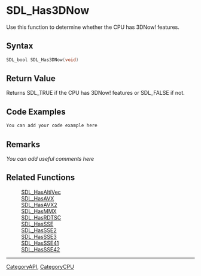 
= SDL_Has3DNow =
Use this function to determine whether the CPU has 3DNow! features.


== Syntax ==
<syntaxhighlight lang='c++'>
SDL_bool SDL_Has3DNow(void)
</syntaxhighlight>

== Return Value ==
Returns SDL_TRUE if the CPU has 3DNow! features or SDL_FALSE if not.

== Code Examples ==
<syntaxhighlight lang='c++'>
You can add your code example here
</syntaxhighlight>

== Remarks ==
''You can add useful comments here''

== Related Functions ==
:[[SDL_HasAltiVec]]
:[[SDL_HasAVX]]
:[[SDL_HasAVX2]]
:[[SDL_HasMMX]]
:[[SDL_HasRDTSC]]
:[[SDL_HasSSE]]
:[[SDL_HasSSE2]]
:[[SDL_HasSSE3]]
:[[SDL_HasSSE41]]
:[[SDL_HasSSE42]]

----
[[CategoryAPI]], [[CategoryCPU]]
